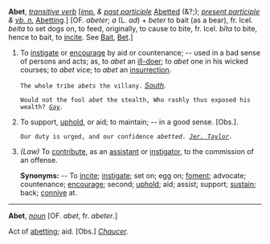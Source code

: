 '''Abet''', ''[[transitive verb (part of speech)|transitive verb]]'' [''[[imp. (part of speech)|imp.]] & [[past participle (part of speech)|past participle]]'' [[Abetted]] (&?;); ''[[present participle (part of speech)|present participle]] & [[vb. n. (part of speech)|vb. n.]]'' [[Abetting]].] [OF. ''abeter''; ''a'' (L. ''ad'') + ''beter'' to bait (as a bear), fr. Icel. ''beita'' to set dogs on, to feed, originally, to cause to bite, fr. Icel. ''b&imacr;ta'' to bite, hence to bait, to [[incite]]. See [[Bait]], [[Bet]].]

<ol>
<li>To [[instigate]] or [[encourage]] by aid or countenance; -- used in a bad sense of persons and acts; as, to ''abet'' an [[ill-doer]]; to ''abet'' one in his wicked courses; to ''abet'' vice; to ''abet'' an [[insurrection]].

<code>The whole tribe ''abets'' the villany.</code> ''[[South (source)|South]].''

<code>Would not the fool ''abet'' the stealth, Who rashly thus exposed his wealth? ''[[Gay (source)|Gay]].''</code>

<li> To support, [[uphold]], or aid; to maintain; -- in a good sense. [Obs.].

<code>Our duty is urged, and our confidence ''abetted''. ''[[Jer. Taylor (source)|Jer. Taylor]].''</code>

<li> ''(Law)'' To [[contribute]], as an [[assistant]] or [[instigator]], to the commission of an offense.

'''Synonyms:''' -- To [[incite]]; [[instigate]]; set on; egg on; [[foment]]; advocate; countenance; [[encourage]]; second; [[uphold]]; aid; assist; support; [[sustain]]; back; [[connive]] at.
</ol>
-----
'''Abet''', ''[[noun (part of speech)|noun]]'' [OF. ''abet'', fr. ''abeter''.]

Act of [[abetting]]; aid. [Obs.] ''[[Chaucer (source)|Chaucer]].''